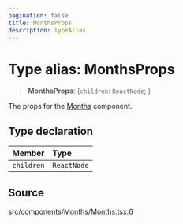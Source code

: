 ```yaml
---
pagination: false
title: MonthsProps
description: TypeAlias
---
```


# Type alias: MonthsProps

> **MonthsProps**: \{`children`: `ReactNode`;  }

The props for the [Months](/api/latest/functions/Months.mdx) component.

## Type declaration

| Member | Type |
| :------ | :------ |
| `children` | `ReactNode` |

## Source

[src/components/Months/Months.tsx:6](https://github.com/gpbl/react-day-picker/blob/575f9be39/src/components/Months/Months.tsx#L6)
